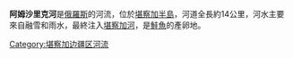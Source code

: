 {{unreferenced|time=2013-05-07T02:50:13+00:00}}
'''阿姆沙里克河'''是[[俄羅斯|俄羅斯]]的河流，位於[[堪察加半島|堪察加半島]]，河道全長約14公里，河水主要來自融雪和雨水，最終注入[[堪察加河|堪察加河]]，是[[鮭魚|鮭魚]]的產卵地。

{{Russia-geo-stub}}

[[Category:堪察加边疆区河流|Category:堪察加边疆区河流]]